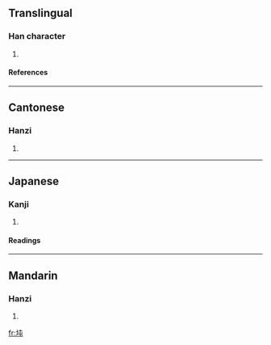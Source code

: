 ==Translingual==
===Han character===
{{Han char|rn=32|rad=土|as=04|sn=7|four=4511<sub>7</sub>|canj=土心山 (GPU)}}
# {{defn|Han}}
====References====
{{Han ref|kx=0225.060|dkj=04923|dj=0459.260|hdz=10422.050|uh=5749|ud=22345|bh=CAAD|bd=51885}}
----
==Cantonese==
===Hanzi===
{{yue-hanzi|jyut=|y=tyun4}}
# {{defn|Cantonese}}
----
==Japanese==
===Kanji===
{{ja-kanji|grade=|rs=土04}}
# {{defn|Japanese}} 
====Readings====
{{ja-readings|on=[[とん]] (ton), [[どん]] (don)|kun=[[ふさぐ]] (fusagu), [[きずく]] (kizuku), [[うね]] (une), [[ふさがる]] (fusagaru)}}
----
==Mandarin==
===Hanzi===
{{cmn-hanzi|pin=[[tún]] ([[tun2]])|wg=t'un<sup>2</sup>}}
# {{defn|Mandarin}}

[[fr:坉]]